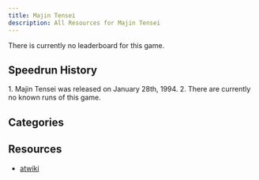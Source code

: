 ```yaml
---
title: Majin Tensei
description: All Resources for Majin Tensei
---
```



<DocsHero 
    content="Majin Tensei is a strategy game released by Atlus."
    srcUrl={cover}
    alt="Majin Tensei Cover"
/>

<Card title='Leaderboard'>There is currently no leaderboard for this game.</Card>

## Speedrun History

<Tabs>
<TabItem label="Any%">
<Steps> 
1. Majin Tensei was released on January 28th, 1994.
2. There are currently no known runs of this game.
</Steps>
</TabItem>
</Tabs>

## Categories
<CardGrid>
    <Card title="Any%"></Card>
</CardGrid>

## Resources
- [atwiki](https://w.atwiki.jp/majintensei1/)